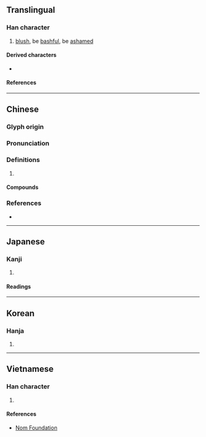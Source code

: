 {{character info}}
==Translingual==

===Han character===
{{Han char|rn=61|rad=心|as=04|sn=7|four=97015|canj=PNG|ids=⿰忄丑}}

# [[blush]], be [[bashful]], be [[ashamed]]

====Derived characters====
* {{l|mul|[[𠴐]] [[𦛾]] [[𦁁]]}}

====References====
{{Han ref|kx=0378.270|dkj=10397|dj=0706.260|hdz=42279.010|uh=5FF8}}

----

==Chinese==
{{zh-forms}}

===Glyph origin===
{{Han etym}}

===Pronunciation===
{{zh-pron
|m=niǔ
|c=nuk6,nau5,nau2
|mc=y
|oc=y
|cat=
}}

===Definitions===
{{zh-hanzi}}

# {{rfdef|zh}}

====Compounds====
{{zh-der|忸忸怩怩|忸怩|忸怩作態|忸捏}}

===References===
* {{R:yue:Hanzi}}

----

==Japanese==

===Kanji===
{{ja-kanji|grade=|rs=心04}}

# {{rfdef|ja|sort=心04}}

====Readings====
{{ja-readings
|goon=にく
|kanon=じく<ぢく
|kun=は-じる
}}

----

==Korean==

===Hanja===
{{ko-hanja|hangeul=[[뉴]]>[[유]]|eumhun=|rv=nyu>yu|mr=nyu>yu|y=nyu>yu}}

# {{rfdef|ko|sort=心04}}

----

==Vietnamese==

===Han character===
{{vi-readings|rs=心04|reading=[[ngượng]], [[nữu]]}}

# {{rfdef|vi|sort=心04}}

====References====
* [http://nomfoundation.org/common/nom_details.php?codepoint=5ff8 Nom Foundation]
